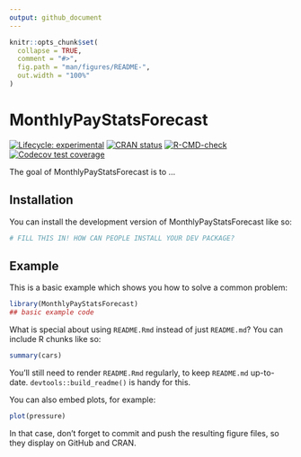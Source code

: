 ```yaml
---
output: github_document
---
```


<!-- README.md is generated from README.Rmd. Please edit that file -->

```r
knitr::opts_chunk$set(
  collapse = TRUE,
  comment = "#>",
  fig.path = "man/figures/README-",
  out.width = "100%"
)
```

# MonthlyPayStatsForecast

<!-- badges: start -->
[![Lifecycle: experimental](https://img.shields.io/badge/lifecycle-experimental-orange.svg)](https://lifecycle.r-lib.org/articles/stages.html#experimental)
[![CRAN status](https://www.r-pkg.org/badges/version/MonthlyPayStatsForecast)](https://CRAN.R-project.org/package=MonthlyPayStatsForecast)
[![R-CMD-check](https://github.com/MichaelSandilands/MonthlyPayStatsForecast/actions/workflows/R-CMD-check.yaml/badge.svg)](https://github.com/MichaelSandilands/MonthlyPayStatsForecast/actions/workflows/R-CMD-check.yaml)
[![Codecov test coverage](https://codecov.io/gh/MichaelSandilands/MonthlyPayStatsForecast/graph/badge.svg)](https://app.codecov.io/gh/MichaelSandilands/MonthlyPayStatsForecast)
<!-- badges: end -->

The goal of MonthlyPayStatsForecast is to ...

## Installation

You can install the development version of MonthlyPayStatsForecast like so:

``` r
# FILL THIS IN! HOW CAN PEOPLE INSTALL YOUR DEV PACKAGE?
```

## Example

This is a basic example which shows you how to solve a common problem:

```r
library(MonthlyPayStatsForecast)
## basic example code
```

What is special about using `README.Rmd` instead of just `README.md`? You can include R chunks like so:

```r
summary(cars)
```

You'll still need to render `README.Rmd` regularly, to keep `README.md` up-to-date. `devtools::build_readme()` is handy for this.

You can also embed plots, for example:

```r
plot(pressure)
```

In that case, don't forget to commit and push the resulting figure files, so they display on GitHub and CRAN.
